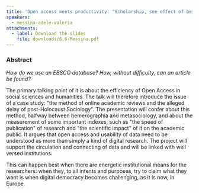 ```yaml
---
title: 'Open access meets productivity: "Scholarship, see effect of being an efficient source"'
speakers:
  - messina-adele-valeria
attachments:
  - label: Download the slides
    file: downloads/6.6-Messina.pdf
---
```

### Abstract

*How do we use an EBSCO database? How, without difficulty, can an article be found?*

The primary talking point of it is about the efficiency of Open Access in social sciences and humanities. The talk will therefore introduce the issue of a case study: "the method of online academic reviews and the alleged delay of post-Holocaust Sociology". The presentation will confer about this method, halfway between hemerographia and metasociology, and about the measurement of some important indexes, such as "the speed of publication" of research and "the scientific impact" of it on the academic public. It argues that open access and usability of data need to be understood as more than simply a kind of digital research. The project will support the circulation and connecting of data and will be linked with well versed institutions.

This can happen best when there are energetic institutional means for the researchers: when they, to all intents and purposes, try to claim what they want is when digital democracy becomes challenging, as it is now, in Europe.
